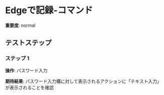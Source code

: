 # Edgeで記録-コマンド

**重要度**: normal

## テストステップ

### ステップ 1

**操作**: パスワード入力

**期待結果**:
パスワード入力欄に対して表示されるアクションに「テキスト入力」が表示されることを確認

